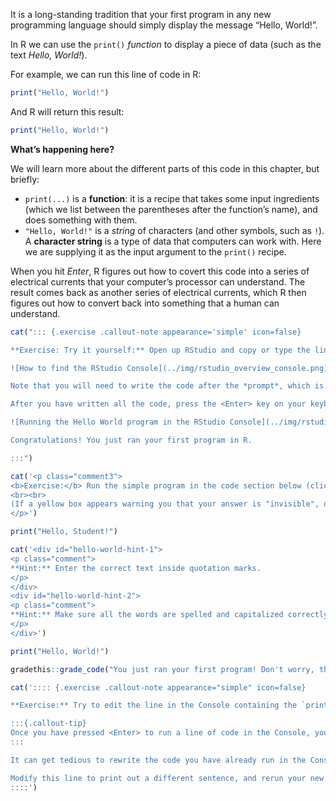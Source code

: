 It is a long-standing tradition that your first program in any new programming language should simply display the message "Hello, World!".

<!-- TODO: video: "first R program" which is hello world overview -->

In R we can use the `print()` *function* to display a piece of data (such as the text *Hello, World!*).

For example, we can run this line of code in R:

```r
print("Hello, World!")
```

And R will return this result:

```r
print("Hello, World!")
```

::: {.info-box .callout-tip}
**What's happening here?**

We will learn more about the different parts of this code in this chapter, but briefly:

* `print(...)` is a **function**: it is a recipe that takes some input ingredients (which we list between the parentheses after the function's name), and does something with them.
* `"Hello, World!"` is a *string* of characters (and other symbols, such as `!`). A **character string** is a type of data that computers can work with. Here we are supplying it as the input argument to the `print()` recipe.

When you hit *Enter*, R figures out how to covert this code into a series of electrical currents that your computer's processor can understand. The result comes back as another series of electrical currents, which R then figures out how to convert back into something that a human can understand.
:::

<!-- Book code -->

```r
cat("::: {.exercise .callout-note appearance='simple' icon=false}

**Exercise: Try it yourself:** Open up RStudio and copy or type the line of code into the RStudio Console pane (see Fig. @fig-rstudio-overview-console).

![How to find the RStudio Console](../img/rstudio_overview_console.png){#fig-rstudio-overview-console}

Note that you will need to write the code after the *prompt*, which is the `>` symbol that starts the lowest line in the Console.

After you have written all the code, press the <Enter> key on your keyboard. This will send your code to the R Console, which will run it and return the output. You should get back the same output as we saw earlier (Fig. @fig-rstudio-helloworld).

![Running the Hello World program in the RStudio Console](../img/rstudio_hello_world_output.png){#fig-rstudio-helloworld}

Congratulations! You just ran your first program in R.

:::")
```

<!-- End book -->

<!-- Tutorial code -->

```r
cat('<p class="comment3">
<b>Exercise:</b> Run the simple program in the code section below (click on *Run Code*). The output of the program will be displayed below the code section. Then edit the text inside the `print()` function to the correct text (*Hello, World!*), and try running the code again. Once it displays the correct statement, click the *Submit Answer* button.
<br><br>
(If a yellow box appears warning you that your answer is "invisible", don\'t worry. You can safely ignore this.)
</p>')
```

```r
print("Hello, Student!")
```

```r
cat('<div id="hello-world-hint-1">
<p class="comment">
**Hint:** Enter the correct text inside quotation marks.
</p>
</div>
<div id="hello-world-hint-2">
<p class="comment">
**Hint:** Make sure all the words are spelled and capitalized correctly, and the punctuation is correct.
</p>
</div>')
```

```r
print("Hello, World!")
```

```r
gradethis::grade_code("You just ran your first program! Don't worry, things will get more interesting soon...")
```

<!-- End tutorial -->

<!-- TODO:
::: {.info-box .callout-tip}
**Programming vs. cooking**


:::
-->

<!-- Book code -->

```r
cat(':::: {.exercise .callout-note appearance="simple" icon=false}

**Exercise:** Try to edit the line in the Console containing the `print("Hello, World!")` command that you just ran. Can you change it to print out something else?

:::{.callout-tip}
Once you have pressed <Enter> to run a line of code in the Console, you cannot go back and change it. To modify it, you will need to re-type out the code at the empty prompt at the bottom of the Console (below the output of the last line of code that you ran). You cannot edit a line of code in the Console that has already been run.
:::

It can get tedious to rewrite the code you have already run in the Console. However, click at the new (empty) Console prompt, and press the Up arrow on your keyboard. RStudio should autofill the prompt with the previous line of code from your history.

Modify this line to print out a different sentence, and rerun your new code.
::::')
```

<!-- End book -->
